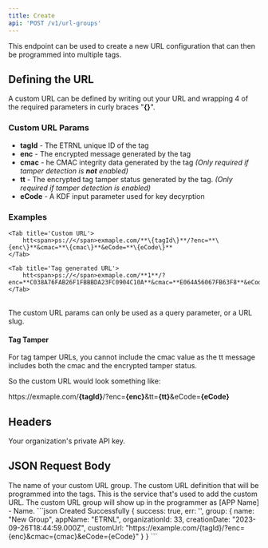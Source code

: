 ```yaml
---
title: Create
api: 'POST /v1/url-groups'
---
```


This endpoint can be used to create a new URL configuration that can then be programmed into multiple tags.

## Defining the URL
A custom URL can be defined by writing out your URL and wrapping 4 of the required parameters in curly braces "**\{\}**".


### Custom URL Params
- **tagId** - The ETRNL unique ID of the tag
- **enc** - The encrypted message generated by the tag
- **cmac** - he CMAC integrity data generated by the tag *(Only required if tamper detection is **not** enabled)*
- **tt** - The encrypted tag tamper status generated by the tag. *(Only required if tamper detection is enabled)*
- **eCode** - A KDF input parameter used for key decyrption

### Examples
<Tabs>

	<Tab title='Custom URL'>
		htt<span>ps://</span>exmaple.com/**\{tagId\}**/?enc=**\{enc\}**&cmac=**\{cmac\}**&eCode=**\{eCode\}**
	</Tab>

	<Tab title='Tag generated URL'>
		htt<span>ps://</span>exmaple.com/**1**/?enc=**C038A76FAB26F1FBBBDA23FC0904C10A**&cmac=**E064A56067FB63F8**&eCode=**B08CF3C4910833F226A260D397CAB992**
	</Tab>

</Tabs>

<br/>

<Warning>
	The custom URL params can only be used as a query parameter, or a URL slug.
</Warning>

#### Tag Tamper
For tag tamper URLs, you cannot include the cmac value as the tt message includes both the cmac and the encrypted tamper status.

So the custom URL would look something like:

htt<span>ps://</span>exmaple.com/**\{tagId\}**/?enc=**\{enc\}**&tt=**\{tt\}**&eCode=**\{eCode\}**

## Headers
<ParamField header="API-Key" placeholder="Your Private API Key" type="string" required>
  Your organization's private API key.
</ParamField>

## JSON Request Body
<ParamField body="name" placeholder="https://example.com/{tagId}/?enc={enc}&cmac={cmac}&eCode={eCode}" type="string" required>
	The name of your custom URL group.
</ParamField>

<ParamField body="customUrl" placeholder="My Website" type="string" required>
	The custom URL definition that will be programmed into the tags.
</ParamField>

<ParamField body="appName" placeholder="My Website" type="string">
	This is the service that's used to add the custom URL.
	The custom URL group will show up in the programmer as [APP Name] - Name.
</ParamField>

<ResponseExample>
```json Created Successfully
{
	success: true,
	err: '',
	group: {
		name: "New Group",
		appName: "ETRNL",
        organizationId: 33,
        creationDate: "2023-09-26T18:44:59.000Z",
		customUrl: "https://example.com/{tagId}/?enc={enc}&cmac={cmac}&eCode={eCode}"
	}
}
```
</ResponseExample>